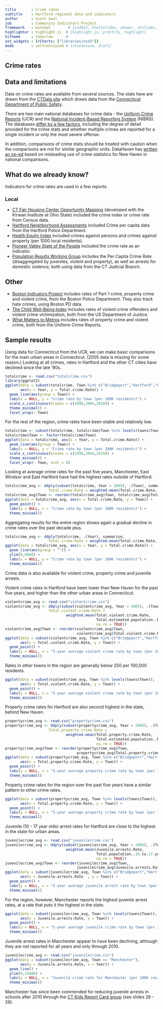 ```yaml
---
title       : Crime rates
subtitle    : Hartford regional data and indicators
author      : Scott Gaul
job         : Community Indicators Project
framework   : minimal        # {io2012, html5slides, shower, dzslides, ...}
highlighter : highlight.js  # {highlight.js, prettify, highlight}
hitheme     : tomorrow      # 
ext_widgets : {rCharts: ["libraries/nvd3"]} 
mode        : selfcontained # {standalone, draft}
---
```


## Crime rates

## Data and limitations

Data on crime rates are available from several sources. The stats here are drawn from the [CTData site](http://ctdata.org/catalog) which draws data from the [Connecticut Department of Public Safety](http://ctdatahaven.org/know/index.php/Juvenile%20arrests,%20Total%20arrests,%2010%20to%2017%20years,%20Rate%20%28per%20100,000%29). 

There are two main national databases for crime data - the [Uniform Crime Reports](http://www.dpsdata.ct.gov/dps/ucr/ucr.aspx) (UCR) and the [National Incident-Based Reporting System](http://www2.fbi.gov/ucr/faqs.htm) (NIBRS). The databases [differ by a few factors](http://blog.spotcrime.com/2012/03/difference-between-ucr-and-nibrs.html), including the degree of detail provided for the crime stats and whether multiple crimes are reported for a single incident or only the most severe offense.  

In addition, comparisons of crime stats should be treated with caution when the comparisons are not for similar geographic units. DataHaven has [written an op-ed](http://www.ctdatahaven.org/blog/2011/06/public_safety_new_haven/) based on misleading use of crime statistics for New Haven in national comparisons.

## What do we already know?

Indicators for crime rates are used in a few reports. 

### Local

* [CT Fair Housing Center Opportunity Mapping](http://www.ctfairhousing.org/people-place-and-opportunity-report/) (developed with the Kirwan Institute at Ohio State) included the crime index or crime rate from Census data.
* [Hartford Neighborhood Assessments](http://courantblogs.com/cityline/wp-content/uploads/2013/04/Hartford-Neighborhood-Assessment.pdf) included Crime per capita data from the	Hartford Police Department. 
* [Health Equity Index](http://www.cadh.org/health-equity/health-equity-index.html) included crimes against persons and crimes against property (per 1000 local residents).
* [Pioneer Valley State of the People](http://pvpc.org/resources/datastats/state-of-people/stateofthepeople2013.pdf) included the crime rate as an indicator.
* [Population Results Working Group](http://www.ct.gov/opm/cwp/view.asp?a=2998&Q=490946) includes the Per Capita Crime Rate (disaggregated by juveniles, violent and property), as well as arrests for domestic violence, both using data from the CT Judicial Branch.

## Other

* [Boston Indicators Project](http://www.bostonindicators.org/) includes rates of Part 1 crime, property crime and violent crime, from the Boston Police Department. They also track hate crimes, using Boston PD data. 
* [The Child Well-Being Index](http://fcd-us.org/our-work/child-well-being-index-cwi) includes rates of violent crime offenders	and violent crime victimization, both from the US Department of Justice. 
* [What Matters to Metros](http://www.futurefundneo.org/whatmatters) includes rates of property crime and violent crime, both from the Uniform Crime Reports. 

## Sample results

Using data for Connecticut from the UCR, we can make basic comparisons for the main urban areas in Connecticut. (2005 data is missing for some reason.) Looking at all crimes, rates in Hartford and the other CT cities have declined since the late '90s. 

```r
totalcrime <- read.csv("totalcrime.csv")
library(ggplot2)
ggplot(data = subset(totalcrime, Town %in% c("Bridgeport","Hartford","New Haven","New London","Stamford","Waterbury")), 
       aes(x = Year, y = Total.crime.Rate)) + 
  geom_line(aes(group = Town)) +
  labs(x = NULL, y = "Crime rate by town (per 100K residents)") +
  scale_x_continuous(breaks = c(1998,2004,2010)) + 
  theme_minimal() + 
  facet_wrap(~ Town)
```

For the rest of the region, crime rates have been stable and relatively low. 

```r
totalcrime <- subset(totalcrime, totalcrime$Town %in% levels(towns$Town))
totalcrime$Town <- factor(totalcrime$Town)
ggplot(data = totalcrime, aes(x = Year, y = Total.crime.Rate)) + 
  geom_line(aes(group = Town)) +
  labs(x = NULL, y = "Crime rate by town (per 100K residents)") +
  scale_x_continuous(breaks = c(1998,2004,2010)) + 
  theme_minimal() + 
  facet_wrap(~ Town, ncol = 4)
```

Looking at average crime rates for the past five years, Manchester, East Windsor and East Hartford have had the highest rates outside of Hartford. 

```r
totalcrime_avg <- ddply(subset(totalcrime, Year > 2005), .(Town), summarise, 
                    Total.crime.Rate = weighted.mean(Total.crime.Rate, Total.estimated.population..Number, na.rm = TRUE))
totalcrime_avg$Town <- reorder(totalcrime_avg$Town, totalcrime_avg$Total.crime.Rate)
ggplot(data = totalcrime_avg, aes(x = Total.crime.Rate, y = Town)) + 
  geom_point() +
  labs(y = NULL, x = "Crime rate by town (per 100K residents)") +
  theme_minimal()
```

Aggregating results for the entire region shows again a gradual decline in crime rates over the past decade plus. 

```r
totalcrime_avg <- ddply(totalcrime, .(Year), summarise, 
                    Total.crime.Rate = weighted.mean(Total.crime.Rate, Total.estimated.population..Number))
ggplot(data = totalcrime_avg, aes(x = Year, y = Total.crime.Rate)) + 
  geom_line(aes(group = "")) +
  ylim(0,6000) + 
  labs(x = NULL, y = "Crime rate by town (per 100K residents)") +
  theme_minimal()
```

Crime data is also available for violent crime, property crime and juvenile arrests. 

Violent crime rates in Hartford have been lower than New Haven for the past five years, and higher than the other urban areas in Connecticut.

```r
violentcrime_avg <- read.csv("violentcrime.csv")
violentcrime_avg <- ddply(subset(violentcrime_avg, Year > 2005), .(Town), summarise, 
                    Total.violent.crime.Rate = 
                            weighted.mean(Total.violent.crime.Rate, 
                                          Total.estimated.population..Number, 
                                          na.rm = TRUE))
violentcrime_avg$Town <- reorder(violentcrime_avg$Town, 
                                 violentcrime_avg$Total.violent.crime.Rate)
ggplot(data = subset(violentcrime_avg, Town %in% c("Bridgeport","Hartford","New Haven","New London","Stamford","Waterbury")), 
       aes(x = Total.violent.crime.Rate, y = Town)) + 
  geom_point() +
  labs(y = NULL, x = "5-year average violent crime rate by town (per 100K residents)") +
  theme_minimal()
```

Rates in other towns in the region are generally below 250 per 100,000 residents.  

```r
ggplot(data = subset(violentcrime_avg, Town %in% levels(towns$Town)), 
       aes(x = Total.violent.crime.Rate, y = Town)) + 
  geom_point() +
  labs(y = NULL, x = "5-year average violent crime rate by town (per 100K residents)") +
  theme_minimal()
```

Property crime rates for Hartford are also second highest in the state, behind New Haven. 

```r
propertycrime_avg <- read.csv("propertycrime.csv")
propertycrime_avg <- ddply(subset(propertycrime_avg, Year > 2005), .(Town), summarise, 
                    Total.property.crime.Rate = 
                            weighted.mean(Total.property.crime.Rate, 
                                          Total.estimated.population..Number, 
                                          na.rm = TRUE))
propertycrime_avg$Town <- reorder(propertycrime_avg$Town, 
                                 propertycrime_avg$Total.property.crime.Rate)
ggplot(data = subset(propertycrime_avg, Town %in% c("Bridgeport","Hartford","New Haven","New London","Stamford","Waterbury")), 
       aes(x = Total.property.crime.Rate, y = Town)) + 
  geom_point() +
  labs(y = NULL, x = "5-year average property crime rate by town (per 100K residents)") +
  theme_minimal()
```

Property crime rates for the region over the past five years have a similar pattern to other crime rates. 

```r
ggplot(data = subset(propertycrime_avg, Town %in% levels(towns$Town)), 
       aes(x = Total.property.crime.Rate, y = Town)) + 
  geom_point() +
  labs(y = NULL, x = "5-year average property crime rate by town (per 100K residents)") +
  theme_minimal()
```

Juvenile (10 - 17 year olds) arrest rates for Hartford are close to the highest in the state for urban areas. 

```r
juvenilecrime_avg <- read.csv("juvenilecrime.csv")
juvenilecrime_avg <- ddply(subset(juvenilecrime_avg, Year > 2005), .(Town),summarise, Juvenile.arrests.Rate = 
                            weighted.mean(Juvenile.arrests.Rate, 
                                          Total.population..10.to.17.years..Number, 
                                          na.rm = TRUE))
juvenilecrime_avg$Town <- reorder(juvenilecrime_avg$Town, 
                                 juvenilecrime_avg$Juvenile.arrests.Rate)
ggplot(data = subset(juvenilecrime_avg, Town %in% c("Bridgeport","Hartford","New Haven","New London","Stamford","Waterbury")), 
       aes(x = Juvenile.arrests.Rate  , y = Town)) + 
  geom_point() +
  labs(y = NULL, x = "5-year average juvenile arrest rate by town (per 100K residents)") +
  theme_minimal()
```

For the region, however, Manchester reports the highest juvenile arrest rates, at a rate that puts it the highest in the state. 

```r
ggplot(data = subset(juvenilecrime_avg, Town %in% levels(towns$Town)), 
       aes(x = Juvenile.arrests.Rate, y = Town)) + 
  geom_point() +
  labs(y = NULL, x = "5-year average juvenile crime rate by town (per 100K residents)") +
  theme_minimal()
```

Juvenile arrest rates in Manchester appear to have been declining, although they are not reported for all years and only through 2010. 

```r
juvenilecrime_avg <- read.csv("juvenilecrime.csv")
ggplot(data = subset(juvenilecrime_avg, Town == "Manchester"), 
       aes(y = Juvenile.arrests.Rate, x = Year)) + 
  geom_line() +
  ylim(0,25000) + 
  labs(y = NULL, x = "Juvenile crime rate for Manchester (per 100K residents)") +
  theme_minimal()
```

Manchester has since been commended for reducing juvenile arrests in schools after 2010 through the [CT Kids Report Card group](http://www.cga.ct.gov/kid/rba/Docs/2013/CTKids%20Annual%20Update%20Presentation%201-15-13.pdf) (see slides 28 - 29).
